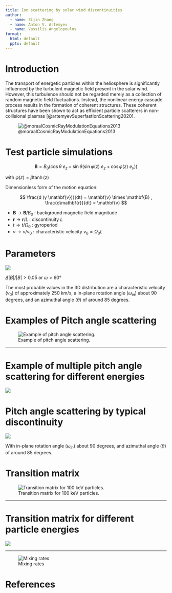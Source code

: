 ```yaml
---
title: Ion scattering by solar wind discontinuities
author:
  - name: Zijin Zhang
  - name: Anton V. Artemyev
  - name: Vassilis Angelopoulos
format:
  html: default
  pptx: default
---
```


# Introduction

The transport of energetic particles within the heliosphere is significantly influenced by the turbulent magnetic field present in the solar wind. However, this turbulence should not be regarded merely as a collection of random magnetic field fluctuations. Instead, the nonlinear energy cascade process results in the formation of coherent structures. These coherent structures have been shown to act as efficient particle scatterers in non-collisional plasmas [@artemyevSuperfastIonScattering2020]. 

![@moraalCosmicRayModulationEquations2013](./images/moraalCosmicRayModulationEquations2013-fig1.png)

# Test particle simulations

$$
\mathbf{B} = B_0 (\cos θ \ e_z + \sin θ ( \sin φ(z) \ e_z + \cos φ (z) \ e_y))
$$

with $φ(z) = β \tanh(z)$

Dimensionless form of the motion equation:

$$
\frac{d (γ \mathbf{v})}{dt} = \mathbf{v} \times \mathbf{B} ,
\frac{d\mathbf{r}}{dt} = \mathbf{v}
$$

- $\mathbf{B} \rightarrow \mathbf{B} / B_0$ : background magnetic field magnitude
- $\mathbf{r} \rightarrow \mathbf{r} / L$ : discontinuity $L$
- $t \rightarrow t/Ω_0$ : gyroperiod
- $v \rightarrow v/v_0$ : characteristic velocity $v_0 = Ω_0 L$

# Parameters

![](../figures/wind_hist3d.png)

$Δ|B|/|B| > 0.05$ or $ω > 60°$

The most probable values in the 3D distribution are a characteristic velocity ($v_0$) of approximately 250 km/s, a in-plane rotation angle ($ω_{in}$) about 90 degrees, and an azimuthal angle ($θ$) of around 85 degrees.

# Examples of Pitch angle scattering

![Example of pitch angle scattering.](../figures/example_tp.png.png)

---

# Example of multiple pitch angle scattering for different energies

![](../figures/pa_jump_history.png)

# Pitch angle scattering by typical discontinuity

![](../figures/pa_layout=v_β=47.5_θ=85.png)

With in-plane rotation angle ($ω_{in}$) about 90 degrees, and azimuthal angle ($θ$) of around 85 degrees.

# Transition matrix

![Transition matrix for 100 keV particles.](../figures/tm/tm_stats_100keV.png)

---

# Transition matrix for different particle energies

![](../figures/tm_stats_vPs.png)

---

![Mixing rates](../figures/mixing_rate.png)

# References